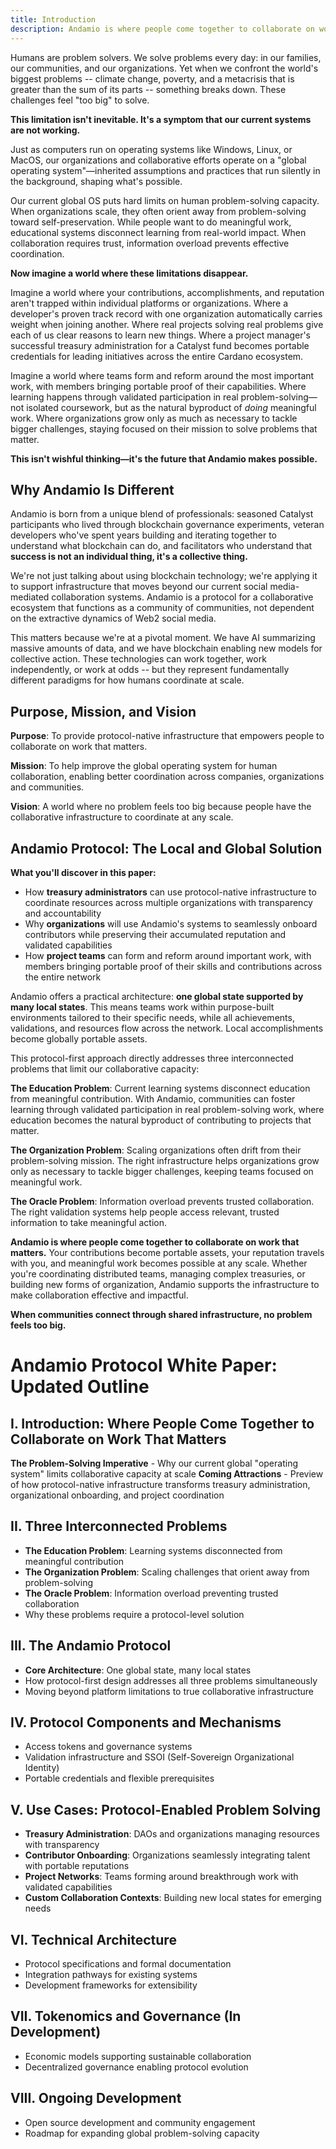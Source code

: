 ```yaml
---
title: Introduction
description: Andamio is where people come together to collaborate on work that matters
---
```


Humans are problem solvers. We solve problems every day: in our families, our communities, and our organizations. Yet when we confront the world's biggest problems -- climate change, poverty, and a metacrisis that is greater than the sum of its parts -- something breaks down. These challenges feel "too big" to solve.

**This limitation isn't inevitable. It's a symptom that our current systems are not working.**

Just as computers run on operating systems like Windows, Linux, or MacOS, our organizations and collaborative efforts operate on a "global operating system"—inherited assumptions and practices that run silently in the background, shaping what's possible.

Our current global OS puts hard limits on human problem-solving capacity. When organizations scale, they often orient away from problem-solving toward self-preservation. While people want to do meaningful work, educational systems disconnect learning from real-world impact. When collaboration requires trust, information overload prevents effective coordination.

**Now imagine a world where these limitations disappear.**

Imagine a world where your contributions, accomplishments, and reputation aren't trapped within individual platforms or organizations. Where a developer's proven track record with one organization automatically carries weight when joining another. Where real projects solving real problems give each of us clear reasons to learn new things. Where a project manager's successful treasury administration for a Catalyst fund becomes portable credentials for leading initiatives across the entire Cardano ecosystem.

Imagine a world where teams form and reform around the most important work, with members bringing portable proof of their capabilities. Where learning happens through validated participation in real problem-solving—not isolated coursework, but as the natural byproduct of *doing* meaningful work. Where organizations grow only as much as necessary to tackle bigger challenges, staying focused on their mission to solve problems that matter.

**This isn't wishful thinking—it's the future that Andamio makes possible.**

## Why Andamio Is Different

Andamio is born from a unique blend of professionals: seasoned Catalyst participants who lived through blockchain governance experiments, veteran developers who've spent years building and iterating together to understand what blockchain can do, and facilitators who understand that **success is not an individual thing, it's a collective thing.**

We're not just talking about using blockchain technology; we're applying it to support infrastructure that moves beyond our current social media-mediated collaboration systems. Andamio is a protocol for a collaborative ecosystem that functions as a community of communities, not dependent on the extractive dynamics of Web2 social media.

This matters because we're at a pivotal moment. We have AI summarizing massive amounts of data, and we have blockchain enabling new models for collective action. These technologies can work together, work independently, or work at odds -- but they represent fundamentally different paradigms for how humans coordinate at scale.

## Purpose, Mission, and Vision

**Purpose**: To provide protocol-native infrastructure that empowers people to collaborate on work that matters.

**Mission**: To help improve the global operating system for human collaboration, enabling better coordination across companies, organizations and communities.

**Vision**: A world where no problem feels too big because people have the collaborative infrastructure to coordinate at any scale.

## Andamio Protocol: The Local and Global Solution

**What you'll discover in this paper:**
- How **treasury administrators** can use protocol-native infrastructure to coordinate resources across multiple organizations with transparency and accountability
- Why **organizations** will use Andamio's systems to seamlessly onboard contributors while preserving their accumulated reputation and validated capabilities  
- How **project teams** can form and reform around important work, with members bringing portable proof of their skills and contributions across the entire network

Andamio offers a practical architecture: **one global state supported by many local states**. This means teams work within purpose-built environments tailored to their specific needs, while all achievements, validations, and resources flow across the network. Local accomplishments become globally portable assets.

This protocol-first approach directly addresses three interconnected problems that limit our collaborative capacity:

**The Education Problem**: Current learning systems disconnect education from meaningful contribution. With Andamio, communities can foster learning through validated participation in real problem-solving work, where education becomes the natural byproduct of contributing to projects that matter.

**The Organization Problem**: Scaling organizations often drift from their problem-solving mission. The right infrastructure helps organizations grow only as necessary to tackle bigger challenges, keeping teams focused on meaningful work.

**The Oracle Problem**: Information overload prevents trusted collaboration. The right validation systems help people access relevant, trusted information to take meaningful action.

**Andamio is where people come together to collaborate on work that matters.** Your contributions become portable assets, your reputation travels with you, and meaningful work becomes possible at any scale. Whether you're coordinating distributed teams, managing complex treasuries, or building new forms of organization, Andamio supports the infrastructure to make collaboration effective and impactful.

**When communities connect through shared infrastructure, no problem feels too big.**


# Andamio Protocol White Paper: Updated Outline

## I. Introduction: Where People Come Together to Collaborate on Work That Matters
**The Problem-Solving Imperative** - Why our current global "operating system" limits collaborative capacity at scale
**Coming Attractions** - Preview of how protocol-native infrastructure transforms treasury administration, organizational onboarding, and project coordination

## II. Three Interconnected Problems
- **The Education Problem**: Learning systems disconnected from meaningful contribution  
- **The Organization Problem**: Scaling challenges that orient away from problem-solving
- **The Oracle Problem**: Information overload preventing trusted collaboration
- Why these problems require a protocol-level solution

## III. The Andamio Protocol
- **Core Architecture**: One global state, many local states
- How protocol-first design addresses all three problems simultaneously
- Moving beyond platform limitations to true collaborative infrastructure

## IV. Protocol Components and Mechanisms
- Access tokens and governance systems
- Validation infrastructure and SSOI (Self-Sovereign Organizational Identity)
- Portable credentials and flexible prerequisites

## V. Use Cases: Protocol-Enabled Problem Solving
- **Treasury Administration**: DAOs and organizations managing resources with transparency
- **Contributor Onboarding**: Organizations seamlessly integrating talent with portable reputations
- **Project Networks**: Teams forming around breakthrough work with validated capabilities
- **Custom Collaboration Contexts**: Building new local states for emerging needs

## VI. Technical Architecture
- Protocol specifications and formal documentation
- Integration pathways for existing systems
- Development frameworks for extensibility

## VII. Tokenomics and Governance (In Development)
- Economic models supporting sustainable collaboration
- Decentralized governance enabling protocol evolution

## VIII. Ongoing Development
- Open source development and community engagement
- Roadmap for expanding global problem-solving capacity

